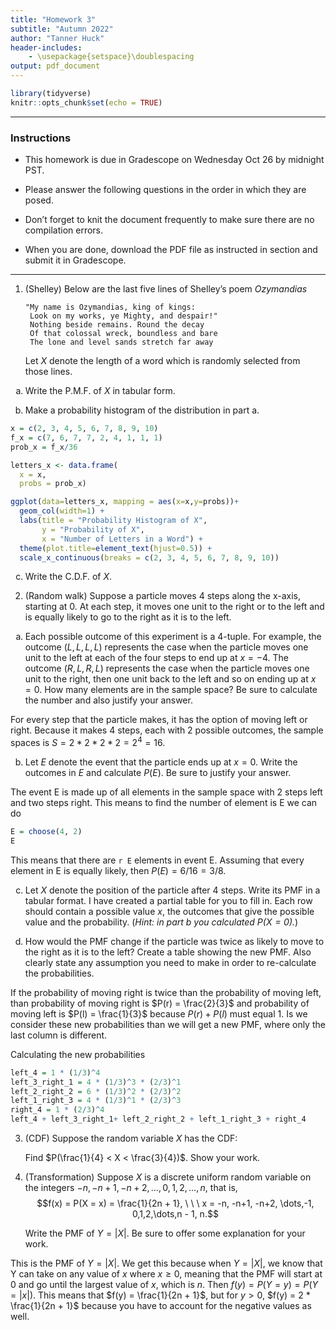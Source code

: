 ---
title: "Homework 3"
subtitle: "Autumn 2022"
author: "Tanner Huck"
header-includes:
    - \usepackage{setspace}\doublespacing
output: pdf_document
---

```{r setup, include=FALSE}
library(tidyverse)
knitr::opts_chunk$set(echo = TRUE)
```

* * * 
### Instructions

- This homework is due in Gradescope on Wednesday Oct 26 by midnight PST.

- Please answer the following questions in the order in which they are posed. 

- Don't forget to knit the document frequently to make sure there are no compilation errors. 

- When you are done, download the PDF file as instructed in section and submit it in Gradescope. 


* * *

1. (Shelley) Below are the last five lines of Shelley's poem *Ozymandias* 

   ```{verbatim}
   "My name is Ozymandias, king of kings:
    Look on my works, ye Mighty, and despair!"
    Nothing beside remains. Round the decay
    Of that colossal wreck, boundless and bare
    The lone and level sands stretch far away 
   ```

   Let $X$ denote the length of a word which is randomly selected from those lines. 

a. Write the P.M.F. of $X$ in tabular form. 

\begin{tabular}{|c|c|c|c|c|c|c|c|c|c|} \hline
$x$ & 2 & 3 & 4 & 5 & 6 & 7 & 8 & 9 & 10 \\ \hline
$f(x)$ & 7/36 & 6/36 & 7/36 & 7/36 & 2/36 & 4/36 & 1/36 & 1/36 & 1/36\\ \hline
\end{tabular}
    
b. Make a probability histogram of the distribution in part a.

```{r probability histogram of X}
x = c(2, 3, 4, 5, 6, 7, 8, 9, 10)
f_x = c(7, 6, 7, 7, 2, 4, 1, 1, 1)
prob_x = f_x/36

letters_x <- data.frame(
  x = x,
  probs = prob_x)

ggplot(data=letters_x, mapping = aes(x=x,y=probs))+
  geom_col(width=1) + 
  labs(title = "Probability Histogram of X",
       y = "Probability of X",
       x = "Number of Letters in a Word") +
  theme(plot.title=element_text(hjust=0.5)) + 
  scale_x_continuous(breaks = c(2, 3, 4, 5, 6, 7, 8, 9, 10))
```

c. Write the C.D.F. of $X$.

\begin{align*} 
F(x) &= P(X\leq x) \\ 
&= \left \{ 
\begin{array}{cc}
                0 &\text{ if }  x < 2 \\ \\
      \frac{7}{36} &\text{ if } 2 \leq x < 3 \\ \\
      \frac{13}{36} &\text{ if } 3 \leq x < 4 \\ \\
      \frac{20}{36} &\text{ if } 4 \leq x < 5 \\ \\
      \frac{27}{36} &\text{ if } 5 \leq x < 6 \\ \\
      \frac{29}{36} &\text{ if } 6 \leq x < 7 \\ \\
      \frac{33}{36} &\text{ if } 7 \leq x < 8 \\ \\
      \frac{34}{36} &\text{ if } 8 \leq x < 9 \\ \\
      \frac{35}{36} &\text{ if } 9 \leq x < 10 \\ \\
                1 &\text{ if } x \geq 10
\end{array} \right.
\end{align*}

\dotfill

2. (Random walk) Suppose a particle moves 4 steps along the x-axis, starting at 0. At each step, it moves one unit to the right or to the left and is equally  likely to go to the right as it is to the left. 

a. Each possible outcome of this experiment is a 4-tuple. For example, the outcome $(L, L, L, L)$ represents the case when the particle moves one unit to the left at each of the four steps to end up at $x=-4$. The outcome $(R, L, R, L)$ represents the case when the particle moves one unit to the right, then one unit back to the left and so on ending up at $x=0$. How many elements are in the sample space? Be sure to calculate the number and also justify your answer.

For every step that the particle makes, it has the option of moving left or right. Because it makes 4 steps, each with 2 possible outcomes, the sample spaces is $S = 2 * 2 * 2 * 2 = 2^4 = 16$.

b. Let $E$ denote the event that the particle ends up at $x = 0$. Write the outcomes in $E$ and calculate $P(E)$. Be sure to justify your answer.

The event E is made up of all elements in the sample space with 2 steps left and two steps right. This means to find the number of element is E we can do 
```{r elements in E}
E = choose(4, 2) 
E
```
This means that there are `r E` elements in event E. Assuming that every element in E is equally likely, then $P(E) = 6 / 16 = 3 / 8$.

c. Let $X$ denote the position of the particle after 4 steps. Write its PMF in a tabular format. I have created a partial table for you to fill in. Each row should contain a possible value $x$, the outcomes that give the possible value and the probability. (*Hint: in part b you calculated $P(X = 0)$.*)

\begin{table}[h]
\centering
\begin{tabular}{|c|p{4in}|r|} \hline
$x$ &  outcomes from $S$ & $f(x)$ \\ \hline 
-4 & 1: (L,L,L,L) & 1/16 \\ \hline
-2 & 4: (L,L,L,R), (L,L,R,L), (L,R,L,L), (R,L,L,L) & 4/16 \\ \hline
0 & 6: (L,L,R,R), (L,R,R,L), (L,R,L,R), (R,R,L,L), (R,L,R,L), (R,L,L,R) & 6/16 \\ \hline
2 & 4: (R,R,R,L), (R,R,L,R), (R,L,R,R), (L,R,R,R) & 4/16 \\ \hline
4 & 1: (R,R,R,R) & 1/16 \\ \hline
\end{tabular}
\end{table}

d. How would the PMF change if the particle was twice as likely to move to the right as it is to the left? Create a table showing the new PMF. Also clearly state any assumption you need to make in order to re-calculate the probabilities. 

If the probability of moving right is twice than the probability of moving left, than probability of moving right is $P(r) = \frac{2}{3}$ and probability of moving left is $P(l) = \frac{1}{3}$ because $P(r) + P(l)$ must equal $1$. Is we consider these new probabilities than we will get a new PMF, where only the last column is different.

Calculating the new probabilities 
```{r calc probabilities}
left_4 = 1 * (1/3)^4
left_3_right_1 = 4 * (1/3)^3 * (2/3)^1 
left_2_right_2 = 6 * (1/3)^2 * (2/3)^2 
left_1_right_3 = 4 * (1/3)^1 * (2/3)^3 
right_4 = 1 * (2/3)^4 
left_4 + left_3_right_1+ left_2_right_2 + left_1_right_3 + right_4
```

\begin{table}[h]
\centering
\begin{tabular}{|c|p{4in}|r|} \hline
$x$ &  outcomes from $S$ & $f(x)$ \\ \hline 
-4 & 1: (L,L,L,L) & `r left_4` \\ \hline
-2 & 4: (L,L,L,R), (L,L,R,L), (L,R,L,L), (R,L,L,L) & `r left_3_right_1` \\ \hline
0 & 6: (L,L,R,R), (L,R,R,L), (L,R,L,R), (R,R,L,L), (R,L,R,L), (R,L,L,R) & `r left_2_right_2` \\ \hline
2 & 4: (R,R,R,L), (R,R,L,R), (R,L,R,R), (L,R,R,R) & `r left_1_right_3` \\ \hline
4 & 1: (R,R,R,R) & `r right_4` \\ \hline
\end{tabular}
\end{table}

\dotfill

3. (CDF) Suppose the random variable $X$ has the CDF:
\begin{align*}
F(x) &= P(X \leq x), \\
     &= \left\{ \begin{array}{cc}
                      0 & x < 0, \\ \\
            \frac{1}{3} & 0 \leq x < \frac{2}{5}, \\ \\
            \frac{3}{4} & \frac{2}{5} \leq x  < \frac{4}{5}, \\ \\
                      1 & \frac{4}{5} \leq x. \end{array} \right.
\end{align*}

   Find $P(\frac{1}{4} < X < \frac{3}{4})$. Show your work.
   
\begin{align*}
P(\frac{1}{4}<X<\frac{3}{4}) &= P(X<\frac{3}{4}) - P(\frac{1}{4}<X) \text{ By inequality definintion} \\
&= P(X<\frac{15}{20}) - P(\frac{5}{20}<X) \text{ changing denominator of fractions to 20 to more easiliy compare to the CDF} \\ 
&= \frac{3}{4} - \frac{1}{3} \text{ using the given CDF we can find the two probabilities}\\
&= \frac{5}{12}
\end{align*}

\dotfill

4. (Transformation) Suppose $X$ is a discrete uniform random variable on the integers $-n, -n + 1, -n +2, \dots, 0, 1, 2,\dots, n$, that is, 
$$f(x) = P(X = x) = \frac{1}{2n + 1}, \ \ \ x = -n, -n+1, -n+2, \dots,-1, 0,1,2,\dots,n - 1, n.$$

   Write the PMF of $Y = |X|$. Be sure to offer some explanation for your work.
   
\begin{tabular}{|c|c|c|c|c|c|c|} \hline
$y$ & 0 & 1 & 2 & $\dots$ & n-1 & n \\ \hline
$f(y)$ & $\frac{1}{2n+1}$ & $\frac{2}{2n+1}$ & $\frac{2}{2n+1}$ & $\dots$ & $\frac{2}{2n+1}$  & $\frac{2}{2n+1}$ \\ \hline
\end{tabular}

This is the PMF of $Y = |X|$. We get this because when $Y = |X|$, we know that Y can take on any value of $x$ where $x \ge 0$, meaning that the PMF will start at $0$ and go until the largest value of $x$, which is $n$. Then $f(y) = P(Y = y) = P(Y = |x|)$. This means that $f(y) = \frac{1}{2n + 1}$, but for $y>0$, $f(y) = 2 * \frac{1}{2n + 1}$ because you have to account for the negative values as well. 
   
   
   
   
   
   
   
   
   
